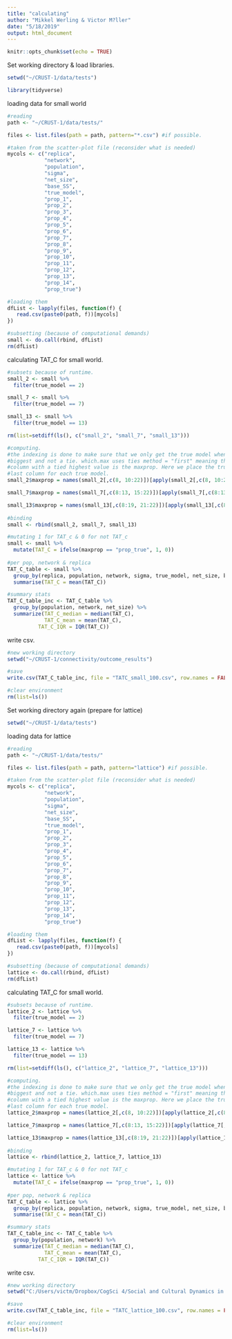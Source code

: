 ```yaml
---
title: "calculating"
author: "Mikkel Werling & Victor M?ller"
date: "5/18/2019"
output: html_document
---
```


```r
knitr::opts_chunk$set(echo = TRUE)
```

Set working directory & load libraries. 

```r

setwd("~/CRUST-1/data/tests")

library(tidyverse)

```

loading data for small world 

```r

#reading 
path <- "~/CRUST-1/data/tests/"

files <- list.files(path = path, pattern="*.csv") #if possible. 

#taken from the scatter-plot file (reconsider what is needed)
mycols <- c("replica", 
            "network", 
            "population", 
            "sigma",
            "net_size",
            "base_SS",
            "true_model",
            "prop_1",
            "prop_2",
            "prop_3",
            "prop_4",
            "prop_5",
            "prop_6",
            "prop_7",
            "prop_8",
            "prop_9",
            "prop_10",
            "prop_11",
            "prop_12",
            "prop_13",
            "prop_14",
            "prop_true")

#loading them 
dfList <- lapply(files, function(f) {  
   read.csv(paste0(path, f))[mycols]
})

#subsetting (because of computational demands)
small <- do.call(rbind, dfList) 
rm(dfList)
```

calculating TAT_C for small world.

```r

#subsets because of runtime. 
small_2 <- small %>%
  filter(true_model == 2) 

small_7 <- small %>%
  filter(true_model == 7)

small_13 <- small %>%
  filter(true_model == 13)

rm(list=setdiff(ls(), c("small_2", "small_7", "small_13")))

#computing.
#the indexing is done to make sure that we only get the true model when it is the 
#biggest and not a tie. which.max uses ties method = "first" meaning that the first 
#column with a tied highest value is the maxprop. Here we place the true_model as the
#last column for each true model. 
small_2$maxprop = names(small_2[,c(8, 10:22)])[apply(small_2[,c(8, 10:22)], 1, which.max)]

small_7$maxprop = names(small_7[,c(8:13, 15:22)])[apply(small_7[,c(8:13, 15:22)], 1, which.max)]

small_13$maxprop = names(small_13[,c(8:19, 21:22)])[apply(small_13[,c(8:19, 21:22)], 1, which.max)]
  
#binding 
small <- rbind(small_2, small_7, small_13)

#mutating 1 for TAT_c & 0 for not TAT_c
small <- small %>%
  mutate(TAT_C = ifelse(maxprop == "prop_true", 1, 0))
  
#per pop, network & replica
TAT_C_table <- small %>%
  group_by(replica, population, network, sigma, true_model, net_size, base_SS) %>%
  summarise(TAT_C = mean(TAT_C)) 

#summary stats
TAT_C_table_inc <- TAT_C_table %>%
  group_by(population, network, net_size) %>%
  summarize(TAT_C_median = median(TAT_C),
            TAT_C_mean = mean(TAT_C),
          TAT_C_IQR = IQR(TAT_C))

```

write csv. 

```r
#new working directory
setwd("~/CRUST-1/connectivity/outcome_results")

#save 
write.csv(TAT_C_table_inc, file = "TATC_small_100.csv", row.names = FALSE)

#clear environment
rm(list=ls())

```

Set working directory again (prepare for lattice)

```r

setwd("~/CRUST-1/data/tests")

```

loading data for lattice

```r

#reading 
path <- "~/CRUST-1/data/tests/"

files <- list.files(path = path, pattern="lattice") #if possible. 

#taken from the scatter-plot file (reconsider what is needed)
mycols <- c("replica", 
            "network", 
            "population", 
            "sigma",
            "net_size",
            "base_SS",
            "true_model",
            "prop_1",
            "prop_2",
            "prop_3",
            "prop_4",
            "prop_5",
            "prop_6",
            "prop_7",
            "prop_8",
            "prop_9",
            "prop_10",
            "prop_11",
            "prop_12",
            "prop_13",
            "prop_14",
            "prop_true")

#loading them 
dfList <- lapply(files, function(f) {  
   read.csv(paste0(path, f))[mycols]
})

#subsetting (because of computational demands)
lattice <- do.call(rbind, dfList) 
rm(dfList)
```

calculating TAT_C for small world.

```r

#subsets because of runtime. 
lattice_2 <- lattice %>%
  filter(true_model == 2) 

lattice_7 <- lattice %>%
  filter(true_model == 7)

lattice_13 <- lattice %>%
  filter(true_model == 13)

rm(list=setdiff(ls(), c("lattice_2", "lattice_7", "lattice_13")))

#computing.
#the indexing is done to make sure that we only get the true model when it is the 
#biggest and not a tie. which.max uses ties method = "first" meaning that the first 
#column with a tied highest value is the maxprop. Here we place the true_model as the
#last column for each true model. 
lattice_2$maxprop = names(lattice_2[,c(8, 10:22)])[apply(lattice_2[,c(8, 10:22)], 1, which.max)]

lattice_7$maxprop = names(lattice_7[,c(8:13, 15:22)])[apply(lattice_7[,c(8:13, 15:22)], 1, which.max)]

lattice_13$maxprop = names(lattice_13[,c(8:19, 21:22)])[apply(lattice_13[,c(8:19, 21:22)], 1, which.max)]
  
#binding 
lattice <- rbind(lattice_2, lattice_7, lattice_13)

#mutating 1 for TAT_c & 0 for not TAT_c
lattice <- lattice %>%
  mutate(TAT_C = ifelse(maxprop == "prop_true", 1, 0))
  
#per pop, network & replica
TAT_C_table <- lattice %>%
  group_by(replica, population, network, sigma, true_model, net_size, base_SS) %>%
  summarise(TAT_C = mean(TAT_C)) 

#summary stats
TAT_C_table_inc <- TAT_C_table %>%
  group_by(population, network) %>%
  summarize(TAT_C_median = median(TAT_C),
            TAT_C_mean = mean(TAT_C),
          TAT_C_IQR = IQR(TAT_C))

```

write csv. 

```r
#new working directory
setwd("C:/Users/victm/Dropbox/CogSci 4/Social and Cultural Dynamics in Cognition/exam/CRUST-1/connectivity/outcome_results")

#save 
write.csv(TAT_C_table_inc, file = "TATC_lattice_100.csv", row.names = FALSE)

#clear environment
rm(list=ls())

```

